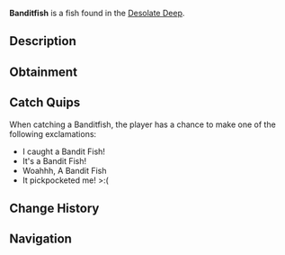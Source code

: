 {{FishInfobox
|image          = Banditfish.png
|rarity         = Rare
|sea            = First Sea
|location       = [[Desolate Deep]]
|sublocation    = 
|sources        = Coral Geode, Fishing Rod
|radar_location = 
|xp             = 100
|weather        = 
|time           = 
|season         = Spring
|bait           = Insect
|base_weight    = 20
|base_value     = 250
|weight_range   = 5
|base_chance    = 1050
|base_resil     = 30
}}
'''Banditfish''' is a {{Rarity|Rare}} fish found in the [[Desolate Deep]].

== Description ==
{{Description|Banditfish are insanely fast hunters and swimmers, hence their name. They have a single rudder-like fin at the back of their bodies, which they move in a swaying motion to glide throughout the waters. Despite being remarkably good at hunting smaller prey, they are still no match for the greater creatures within the Desolate Deep.|Bestiary Entry}}

== Obtainment ==
{{Description|Caught in the Desolate Deep|Bestiary Hint}}
{{Fish Availability|
Desolate Deep/Desolate Pocket
|top_rods      = 
Leviathan's Fang Rod\254726.58\211572.59;
Trident Rod\237195.92\196388.43;
Free Spirit Rod\222505.96\184225.75;
No-Life Rod\167138.36\137145.5;
Azure Of Lagoon\166791.56\136215.53;
Plastic Rod\138743.69\134609.15;
Buddy Bond Rod\113563.71\138430.6;
Krampus's Rod\160856.46\156058.06;
Fast Rod\145111.25\182508.77;
Astralhook Rod\157095.06\167502.39;
Fischer's Rod\126972.35\159695.18;
Adventurer's Rod\123973\155922.85;
Ethereal Prism Rod\153005.18\159108.28;
Seraphic Rod\151260.6\133160.73;
Challenger's Rod\146978.52\121531.57;
Rod Of The Forgotten Fang\146713.78\120396.74;
Rod Of The Exalted One\135953.99\113256;
Zeus Rod\135537.53\112630.79;
Depthseeker Rod\135498.56\109522.35;
Verdant Shear Rod\134812.96\112464.59;
Rod Of The Depths\133165.14\109617.05;
Blazebringer Rod\131321.76\107850.14;
Avalanche Rod\127500.05\103115.03;
Volcanic Rod\126235.35\103672.85;
Steady Rod\70505.8\57941.88
|recommended   = Trident Rod
}}

== Catch Quips ==
When catching a Banditfish, the player has a chance to make one of the following exclamations:
* I caught a Bandit Fish!
* It's a Bandit Fish!
* Woahhh, A Bandit Fish
* It pickpocketed me! >:(

== Change History ==
{{Change History|{{subst:Current Version}}}}

== Navigation ==
{{Fish Navbox|Desolate Deep}}